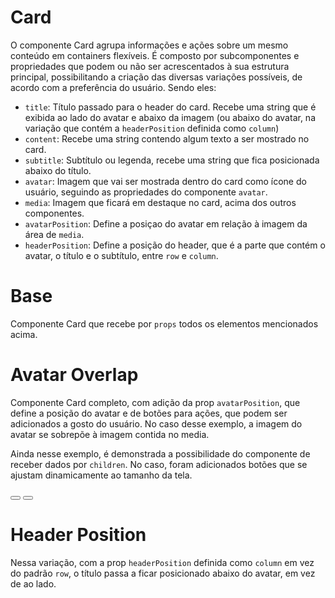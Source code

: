 


<Meta title='Data Display/Card' component={Card} />

# Card

O componente Card agrupa informações e ações sobre um mesmo conteúdo em containers flexíveis.
É composto por subcomponentes e propriedades que podem ou não ser acrescentados à sua estrutura principal, possibilitando a criação das diversas variações possíveis, de acordo com a preferência do usuário.
Sendo eles:

- `title`: Título passado para o header do card. Recebe uma string que é exibida ao lado do avatar e abaixo da imagem (ou abaixo do avatar, na variação que contém a `headerPosition` definida como `column`)
- `content`: Recebe uma string contendo algum texto a ser mostrado no card.
- `subtitle`: Subtítulo ou legenda, recebe uma string que fica posicionada abaixo do título.
- `avatar`: Imagem que vai ser mostrada dentro do card como ícone do usuário, seguindo as propriedades do componente `avatar`.
- `media`: Imagem que ficará em destaque no card, acima dos outros componentes.
- `avatarPosition`: Define a posiçao do avatar em relação à imagem da área de `media`.
- `headerPosition`: Define a posição do header, que é a parte que contém o avatar, o título e o subtítulo, entre `row` e `column`.

# Base

Componente Card que recebe por `props` todos os elementos mencionados acima.

<Canvas>
  <Story
    name='Base'
    parameters={{
      design: {
        type: 'figma',
        url: 'https://www.figma.com/file/O3bKxIcsj2rc1FNIRclJyT/Saturn-System?node-id=806%3A11347'
      }
    }}
  >
    <ThemeProvider>
      <Card
        title='Title here'
        subtitle='Complementary text'
        media={leafImage}
        avatar={testAvatar}
        content='Text goes here. Lorem ipsum dolor sit amet, consectur adipiscing elit.'
      />
    </ThemeProvider>
  </Story>
</Canvas>

# Avatar Overlap

Componente Card completo, com adição da prop `avatarPosition`, que define a posição do avatar e de botões para ações, que podem ser adicionados a gosto do usuário.
No caso desse exemplo, a imagem do avatar se sobrepõe à imagem contida no media.

Ainda nesse exemplo, é demonstrada a possibilidade do componente de receber dados por `children`. No caso, foram adicionados botões que se ajustam dinamicamente ao tamanho da tela.

<Canvas>
  <Story
    name='AvatarOverlap'
    parameters={{
      design: {
        type: 'figma',
        url: 'https://www.figma.com/file/O3bKxIcsj2rc1FNIRclJyT/Saturn-System?node-id=806%3A11347'
      }
    }}
  >
    <ThemeProvider>
      <Card
        title='Title here'
        subtitle='Complementary text'
        media={leafImage}
        avatar={testAvatar}
        avatarPosition='overlap'
        content='Text goes here. Lorem ipsum dolor sit amet, consectur adipiscing elit.'
      >
        <Flex flexDirection={{ xs: 'column', md: 'row' }} mt='32px'>
          <Button
            variant='filled'
            caption='Primary'
            width={{ xs: '100%', md: '50%' }}
            mb={{ xs: '4px', md: '0' }}
            mr={{ xs: '0', md: '8px' }}
          ></Button>
          <Button
            variant='outlined'
            caption='Secondary'
            width={{ xs: '100%', md: '50%' }}
            mt={{ xs: '4px', md: '0' }}
            ml={{ xs: '0', md: '8px' }}
          ></Button>
        </Flex>
      </Card>
    </ThemeProvider>
  </Story>
</Canvas>

# Header Position

Nessa variação, com a prop `headerPosition` definida como `column` em vez do padrão `row`, o título passa a ficar posicionado abaixo do avatar, em vez de ao lado.

<Canvas>
  <Story
    name='HeaderPosition'
    parameters={{
      design: {
        type: 'figma',
        url: 'https://www.figma.com/file/O3bKxIcsj2rc1FNIRclJyT/Saturn-System?node-id=806%3A11347'
      }
    }}
  >
    <ThemeProvider>
      <Card
        title='Title here'
        avatar={testAvatar}
        content='Text goes here. Lorem ipsum dolor sit amet, consectur adipiscing elit.'
        headerPosition='column'
      />
    </ThemeProvider>
  </Story>
</Canvas>
